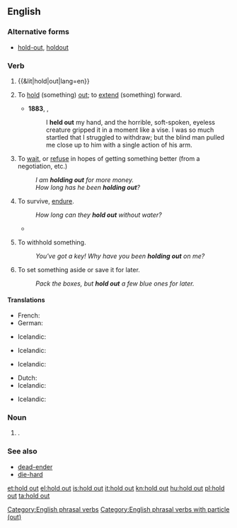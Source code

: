 ==English==

===Alternative forms===
* {{sense|noun}} [[hold-out]], [[holdout]]

===Verb===
{{en-verb|head=[[hold]] [[out]]|holds out|holding out|held out}}

# {{&lit|hold|out|lang=en}}
# {{context|transitive|lang=en}} To [[hold]] (something) [[out]]; to [[extend]] (something) forward.
#* '''1883''', {{w|Robert Louis Stevenson}}, ''{{w|Treasure Island}}''
#*: I '''held out''' my hand, and the horrible, soft-spoken, eyeless creature gripped it in a moment like a vise. I was so much startled that I struggled to withdraw; but the blind man pulled me close up to him with a single action of his arm. 
# {{context|idiomatic|often|with ''for''|lang=en}} To [[wait]], or [[refuse]] in hopes of getting something better (from a negotiation, etc.)
#: ''I am '''holding out''' for more money.''
#: ''How long has he been '''holding out'''?''
# {{context|idiomatic|lang=en}} To survive, [[endure]].
#: ''How long can they '''hold out''' without water?''
#* {{quote-news
|year=2011
|date=September 2
|author=
|title=Wales 2-1 Montenegro
|work=BBC
|url=http://news.bbc.co.uk/sport2/hi/football/14660870.stm
|page=
|passage=Stevan Jovetic gave Montenegro hope when he unleashed a pile-driver but Wales '''held out''' for a much-needed win.}}
# {{context|idiomatic|usually|with ''on''|lang=en}} To withhold something.
#: ''You've got a key! Why have you been '''holding out''' on me?''
# {{context|transitive|lang=en}} To set something aside or save it for later.
#: ''Pack the boxes, but '''hold out''' a few blue ones for later.''

====Translations====
{{trans-top|to hold}}
* French: {{t+|fr|tendre}}
* German: {{t+|de|hinhalten}}
{{trans-mid}}
* Icelandic: {{t+|is|halda}} {{t+|is|út}} {{t|is|hendinni}}
{{trans-bottom}}

{{trans-top|to wait for something better}}
* Icelandic: {{t|is|hinkra}}
{{trans-mid}}
{{trans-bottom}}

{{trans-top|endure}}
* Icelandic: {{t|is|þrauka}}
{{trans-mid}}
{{trans-bottom}}

{{trans-top|withhold something}}
* Dutch: {{t|nl|achterhouden}}
* Icelandic: {{t+|is|halda}} {{t+|is|einhverju}} {{t|is|leyndu}}
{{trans-mid}}
{{trans-bottom}}

{{trans-top|to save something for later}}
* Icelandic: {{t+|is|geyma}}
{{trans-mid}}
{{trans-bottom}}

===Noun===
{{en-noun|head=[[hold]] [[out]]}}

# {{alternative spelling of|holdout}}.

===See also===
* [[dead-ender]]
* [[die-hard]]

[[Category:English phrasal verbs]]
[[Category:English phrasal verbs with particle (out)]]

[[et:hold out]]
[[el:hold out]]
[[is:hold out]]
[[it:hold out]]
[[kn:hold out]]
[[hu:hold out]]
[[pl:hold out]]
[[ta:hold out]]